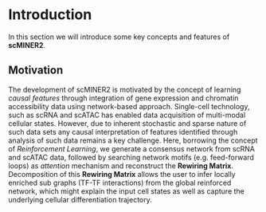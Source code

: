 # Introduction {#introduction}

In this section we will introduce some key concepts and features of **scMINER2**.

## Motivation
The development of scMINER2 is motivated by the concept of learning *causal features* through integration of gene expression and chromatin accessibility data using network-based approach. Single-cell technology, such as scRNA and scATAC has enabled data acquisition of multi-modal cellular states. However, due to inherent stochastic and sparse nature of such data sets any causal interpretation of features identified through analysis of such data remains a key challenge. Here, borrowing the concept of *Reinforcement Learning*, we generate a consensus network from scRNA and scATAC data, followed by searching network motifs (e.g. feed-forward loops) as *attention* mechanism and reconstruct the **Rewiring Matrix**. Decomposition of this **Rewiring Matrix** allows the user to infer locally enriched sub graphs (TF-TF interactions) from the global reinforced network, which might explain the input cell states as well as capture the underlying cellular differentiation trajectory. 

## 
